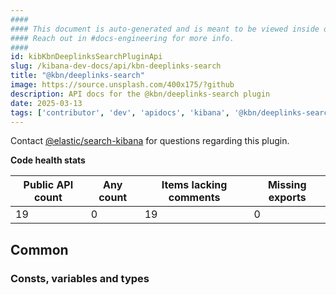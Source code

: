 ```yaml
---
####
#### This document is auto-generated and is meant to be viewed inside our experimental, new docs system.
#### Reach out in #docs-engineering for more info.
####
id: kibKbnDeeplinksSearchPluginApi
slug: /kibana-dev-docs/api/kbn-deeplinks-search
title: "@kbn/deeplinks-search"
image: https://source.unsplash.com/400x175/?github
description: API docs for the @kbn/deeplinks-search plugin
date: 2025-03-13
tags: ['contributor', 'dev', 'apidocs', 'kibana', '@kbn/deeplinks-search']
---
```




Contact [@elastic/search-kibana](https://github.com/orgs/elastic/teams/search-kibana) for questions regarding this plugin.

**Code health stats**

| Public API count  | Any count | Items lacking comments | Missing exports |
|-------------------|-----------|------------------------|-----------------|
| 19 | 0 | 19 | 0 |

## Common

### Consts, variables and types
<DocDefinitionList data={kbnDeeplinksSearchObj.common.misc}/>

